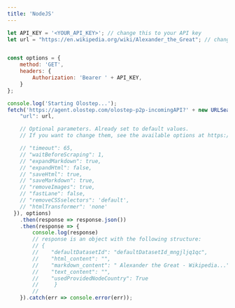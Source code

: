 ```yaml
---
title: 'NodeJS'
---
```


```javascript
let API_KEY = '<YOUR_API_KEY>'; // change this to your API key
let url = "https://en.wikipedia.org/wiki/Alexander_the_Great"; // change this to the URL you want to scrape


const options = {
    method: 'GET',
    headers: {
        Authorization: 'Bearer ' + API_KEY,
    }
};

console.log('Starting Olostep...');
fetch('https://agent.olostep.com/olostep-p2p-incomingAPI?' + new URLSearchParams({
    "url": url,

    // Optional parameters. Already set to default values.
    // If you want to change them, see the available options at https://docs.olostep.com/api-reference/start-agent

    // "timeout": 65,
    // "waitBeforeScraping": 1,
    // "expandMarkdown": true,
    // "expandHtml": false,
    // "saveHtml": true,
    // "saveMarkdown": true,
    // "removeImages": true,
    // "fastLane": false,
    // "removeCSSselectors": 'default',
    // "htmlTransformer": 'none'
  }), options)
    .then(response => response.json())
    .then(response => {
        console.log(response)
        // response is an object with the following structure:
        // {
        //    "defaultDatasetId": "defaultDatasetId_mngjljq1qc",
        //    "html_content": "",
        //    "markdown_content": " Alexander the Great - Wikipedia...",
        //    "text_content": "",
        //    "usedProvidedNodeCountry": True
        //     }
        //
    }).catch(err => console.error(err));
```

